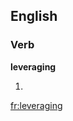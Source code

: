 ==English==

===Verb===
'''leveraging'''

# {{present participle of|[[leverage]]}}

[[fr:leveraging]]